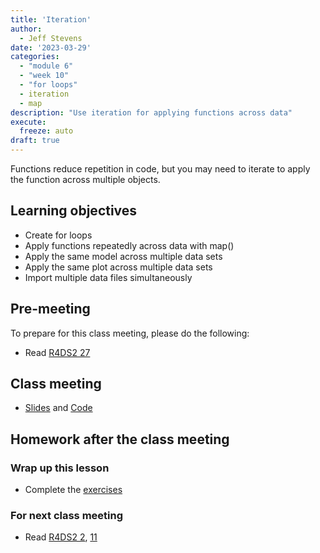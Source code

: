 ```yaml
---
title: 'Iteration'
author:
  - Jeff Stevens
date: '2023-03-29'
categories: 
  - "module 6"
  - "week 10"
  - "for loops"
  - iteration
  - map
description: "Use iteration for applying functions across data"
execute:
  freeze: auto
draft: true
---
```


Functions reduce repetition in code, but you may need to iterate to apply the function across multiple objects.

## Learning objectives

* Create for loops
* Apply functions repeatedly across data with map()
* Apply the same model across multiple data sets
* Apply the same plot across multiple data sets
* Import multiple data files simultaneously

## Pre-meeting

To prepare for this class meeting, please do the following:

* Read [R4DS2 27](https://r4ds.hadley.nz/iteration.html){target='_blank'}

## Class meeting

* [Slides](../../slides/25_iteration.qmd){target="_blank"} and [Code](../../code/25_iteration.html){target="_blank"}

## Homework after the class meeting
### Wrap up this lesson

* Complete the [exercises](https://its-ianr-shiny.unl.edu/users/jstevens5/dpavir2025/25_iteration/){target='_blank'}

### For next class meeting

* Read [R4DS2 2](https://r4ds.hadley.nz/data-visualize.html){target='_blank'}, [11](https://r4ds.hadley.nz/layers.html){target='_blank'}
